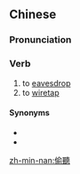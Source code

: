 {{also|偷听}}
==Chinese==
{{zh-forms|s=偷听}}

===Pronunciation===
{{zh-pron
|m=tōutīng
|c=tau1 teng1
|h=pfs=thêu-thâng
|mn=thau-thiaⁿ
|cat=v
}}

===Verb===
{{zh-verb}}

# to [[eavesdrop]]
# to [[wiretap]]

====Synonyms====
* {{zh-l|竊聽}}
* {{zh-l|聽牆根}}

[[zh-min-nan:偷聽]]
